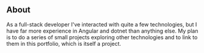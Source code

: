 ## About

As a full-stack developer I've interacted with quite a few technologies, 
but I have far more experience in Angular and dotnet than anything else.
My plan is to do a series of small projects exploring other technologies and to link to them in this portfolio, which is itself a project.